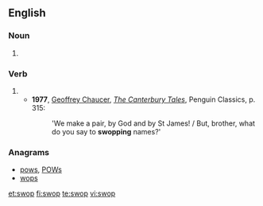 ==English==

===Noun===
{{en-noun}}

# {{alternative spelling of|swap}}

===Verb===
{{en-verb|swops|swopping|swopped}}

# {{alternative spelling of|swap}}
#* '''1977''', [[w:Geoffrey Chaucer|Geoffrey Chaucer]], ''[[w:The Canterbury Tales|The Canterbury Tales]]'', Penguin Classics, p. 315:
#*: 'We make a pair, by God and by St James! / But, brother, what do you say to '''swopping''' names?'

===Anagrams===
* [[pows#English|pows]], [[POWs#English|POWs]]
* [[wops#English|wops]]

[[et:swop]]
[[fi:swop]]
[[te:swop]]
[[vi:swop]]